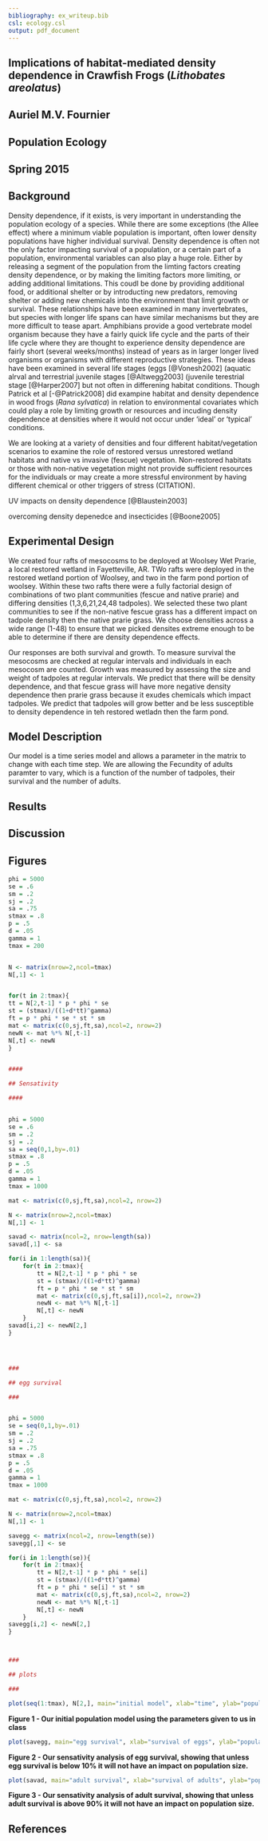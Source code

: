 ```yaml
---
bibliography: ex_writeup.bib
csl: ecology.csl
output: pdf_document
---
```

## Implications of habitat-mediated density dependence in Crawfish Frogs (*Lithobates areolatus*)

## Auriel M.V. Fournier
## Population Ecology
## Spring 2015

## Background

Density dependence, if it exists, is very important in understanding the population ecology of a species. While there are some exceptions (the Allee effect) where a minimum viable population is important, often lower density populations have higher individual survival. Density dependence is often not the only factor impacting survival of a population, or a certain part of a population, environmental variables can also play a huge role. Either by releasing a segment of the population from the limting factors creating density dependence, or by making the limiting factors more limiting, or adding additional limitations. This coudl be done by providing additional food, or additional shelter or by introducting new predators, removing shelter or adding new chemicals into the environment that limit growth or survival. These relationships have been examined in many invertebrates, but species with longer life spans can have similar mechanisms but they are more difficult to tease apart. Amphibians provide a good vertebrate model organism because they have a fairly quick life cycle and the parts of their life cycle where they are thought to experience density dependence are fairly short (several weeks/months) instead of years as in larger longer lived organisms or organisms with different reproductive strategies. These ideas have been examined in several life stages (eggs [@Vonesh2002] (aquatic alrval and terrestrial juvenile stages [@Altwegg2003] (juvenile terestrial stage [@Harper2007] but not often in differening habitat conditions. Though Patrick et al [-@Patrick2008] did exampine habitat and density dependence in wood frogs (*Rana sylvatica*) in relation to environmental covariates which could play a role by limiting growth or resources and incuding density dependence at densities where it would not occur under 'ideal' or 'typical' conditions. 

We are looking at a variety of densities and four different habitat/vegetation scenarios to examine the role of restored versus unrestored wetland habitats and native vs invasive (fescue) vegetation. Non-restored habitats or those with non-native vegetation might not provide sufficient resources for the individuals or may create a more stressful environment by having different chemical or other triggers of stress (CITATION). 

UV impacts on density dependence [@Blaustein2003]

overcoming density depenedce and insecticides [@Boone2005]

## Experimental Design

We created four rafts of mesocosms to be deployed at Woolsey Wet Prarie, a local restored wetland in Fayetteville, AR. TWo rafts were deployed in the restored wetland portion of Woolsey, and two in the farm pond portion of woolsey. Within these two rafts there were a fully factorial design of combinations of two plant communities (fescue and native prarie) and differing densities (1,3,6,21,24,48 tadpoles). We selected these two plant communities to see if the non-native fescue grass has a different impact on tadpole density then the native prarie grass. We choose densities across a wide range (1-48) to ensure that we picked densites extreme enough to be able to determine if there are density dependence effects. 

Our responses are both survival and growth. To measure survival the mesocosms are checked at regular intervals and individuals in each mesocosm are counted. Growth was measured by assessing the size and weight of tadpoles at regular intervals. We predict that there will be density dependence, and that fescue grass will have more negative density dependence then prarie grass because it exudes chemicals which impact tadpoles. We predict that tadpoles will grow better and be less susceptible to density dependence in teh restored wetladn then the farm pond. 

## Model Description

Our model is a time series model and allows a parameter in the matrix to change with each time step. We are allowing the Fecundity of adults paramter to vary, which is a function of the number of tadpoles, their survival and the number of adults. 


## Results

## Discussion

## Figures

```r
phi = 5000
se = .6
sm = .2
sj = .2
sa = .75
stmax = .8
p = .5
d = .05
gamma = 1
tmax = 200


N <- matrix(nrow=2,ncol=tmax)
N[,1] <- 1


for(t in 2:tmax){
tt = N[2,t-1] * p * phi * se
st = (stmax)/((1+d*tt)^gamma)
ft = p * phi * se * st * sm
mat <- matrix(c(0,sj,ft,sa),ncol=2, nrow=2)
newN <- mat %*% N[,t-1]
N[,t] <- newN
}


####

## Sensativity

####


phi = 5000
se = .6
sm = .2
sj = .2
sa = seq(0,1,by=.01)
stmax = .8
p = .5
d = .05
gamma = 1
tmax = 1000

mat <- matrix(c(0,sj,ft,sa),ncol=2, nrow=2)

N <- matrix(nrow=2,ncol=tmax)
N[,1] <- 1

savad <- matrix(ncol=2, nrow=length(sa))
savad[,1] <- sa

for(i in 1:length(sa)){
	for(t in 2:tmax){
		tt = N[2,t-1] * p * phi * se
		st = (stmax)/((1+d*tt)^gamma)
		ft = p * phi * se * st * sm
		mat <- matrix(c(0,sj,ft,sa[i]),ncol=2, nrow=2)
		newN <- mat %*% N[,t-1]
		N[,t] <- newN
	}
savad[i,2] <- newN[2,]
}




###

## egg survival

###


phi = 5000
se = seq(0,1,by=.01)
sm = .2
sj = .2
sa = .75
stmax = .8
p = .5
d = .05
gamma = 1
tmax = 1000

mat <- matrix(c(0,sj,ft,sa),ncol=2, nrow=2)

N <- matrix(nrow=2,ncol=tmax)
N[,1] <- 1

savegg <- matrix(ncol=2, nrow=length(se))
savegg[,1] <- se

for(i in 1:length(se)){
	for(t in 2:tmax){
		tt = N[2,t-1] * p * phi * se[i]
		st = (stmax)/((1+d*tt)^gamma)
		ft = p * phi * se[i] * st * sm
		mat <- matrix(c(0,sj,ft,sa),ncol=2, nrow=2)
		newN <- mat %*% N[,t-1]
		N[,t] <- newN
	}
savegg[i,2] <- newN[2,]
}



###

## plots

###

```

```r
plot(seq(1:tmax), N[2,], main="initial model", xlab="time", ylab="population size")
```

**Figure 1 - Our initial population model using the parameters given to us in class**

```r
plot(savegg, main="egg survival", xlab="survival of eggs", ylab="population size")
```

**Figure 2 - Our sensativity analysis of egg survival, showing that unless egg survival is below 10% it will not have an impact on population size. **

```r
plot(savad, main="adult survival", xlab="survival of adults", ylab="population size")

```

**Figure 3 - Our sensativity analysis of adult survival, showing that unless adult survival is above 90% it will not have an impact on population size. **

## References

